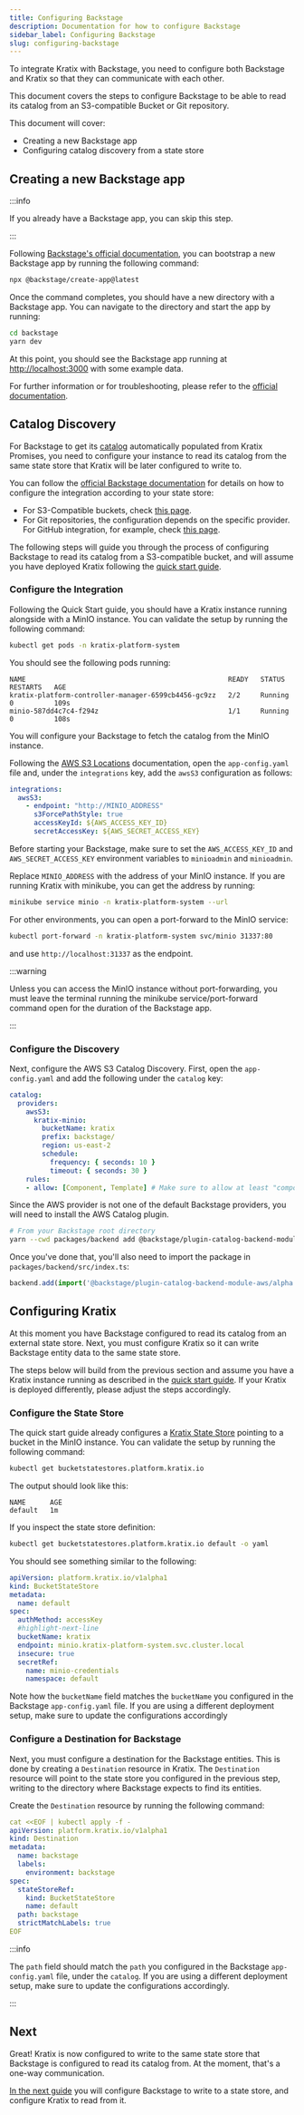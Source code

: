 ```yaml
---
title: Configuring Backstage
description: Documentation for how to configure Backstage
sidebar_label: Configuring Backstage
slug: configuring-backstage
---
```


To integrate Kratix with Backstage, you need to configure both Backstage and Kratix so
that they can communicate with each other.

This document covers the steps to configure Backstage to be able to read its catalog from
an S3-compatible Bucket or Git repository.

This document will cover:

- Creating a new Backstage app
- Configuring catalog discovery from a state store

## Creating a new Backstage app

:::info

If you already have a Backstage app, you can skip this step.

:::

Following [Backstage's official documentation](https://backstage.io/docs/getting-started/), you can bootstrap a new Backstage app by running the following command:

```bash
npx @backstage/create-app@latest
```

Once the command completes, you should have a new directory with a Backstage app. You can navigate to the directory and start the app by running:

```bash
cd backstage
yarn dev
```

At this point, you should see the Backstage app running at [http://localhost:3000](http://localhost:3000) with some example data.

For further information or for troubleshooting, please refer to the [official documentation](https://backstage.io/docs/getting-started/).

## Catalog Discovery

For Backstage to get its [catalog](https://backstage.io/docs/features/software-catalog/) automatically populated from Kratix Promises, you need to configure your instance to read its catalog from the same state store that Kratix will be later configured to write to.

You can follow the [official Backstage documentation](https://backstage.io/docs/integrations/) for details on how to configure the integration according to your state store:

- For S3-Compatible buckets, check [this page](https://backstage.io/docs/integrations/aws-s3/locations).
- For Git repositories, the configuration depends on the specific provider. For GitHub integration, for example, check [this page](https://backstage.io/docs/integrations/github/locations).

The following steps will guide you through the process of configuring Backstage to read its catalog from a S3-compatible bucket, and will assume you have deployed Kratix following the [quick start guide](/main/quick-start).

### Configure the Integration

Following the Quick Start guide, you should have a Kratix instance running alongside with a MinIO instance. You can validate the setup by running the following command:

```bash
kubectl get pods -n kratix-platform-system
```

You should see the following pods running:

```shell-session
NAME                                                  READY   STATUS    RESTARTS   AGE
kratix-platform-controller-manager-6599cb4456-gc9zz   2/2     Running   0          109s
minio-587dd4c7c4-f294z                                1/1     Running   0          108s
```

You will configure your Backstage to fetch the catalog from the MinIO instance.

Following the [AWS S3 Locations](https://backstage.io/docs/integrations/aws-s3/locations) documentation, open the `app-config.yaml` file and, under the `integrations` key, add the `awsS3` configuration as follows:

```yaml
integrations:
  awsS3:
    - endpoint: "http://MINIO_ADDRESS"
      s3ForcePathStyle: true
      accessKeyId: ${AWS_ACCESS_KEY_ID}
      secretAccessKey: ${AWS_SECRET_ACCESS_KEY}
```

Before starting your Backstage, make sure to set the `AWS_ACCESS_KEY_ID` and `AWS_SECRET_ACCESS_KEY` environment variables to `minioadmin` and `minioadmin`.

Replace `MINIO_ADDRESS` with the address of your MinIO instance. If you are running Kratix with minikube, you can get the address by running:

```bash
minikube service minio -n kratix-platform-system --url
```

For other environments, you can open a port-forward to the MinIO service:

```bash
kubectl port-forward -n kratix-platform-system svc/minio 31337:80
```

and use `http://localhost:31337` as the endpoint.

:::warning

Unless you can access the MinIO instance without port-forwarding, you must leave the terminal running the minikube service/port-forward command open for the duration of the Backstage app.

:::

### Configure the Discovery

Next, configure the AWS S3 Catalog Discovery. First, open the `app-config.yaml` and add the following under the `catalog` key:

```yaml
catalog:
  providers:
    awsS3:
      kratix-minio:
        bucketName: kratix
        prefix: backstage/
        region: us-east-2
        schedule:
          frequency: { seconds: 10 }
          timeout: { seconds: 30 }
    rules:
    - allow: [Component, Template] # Make sure to allow at least "component" and "template" entities
```

Since the AWS provider is not one of the default Backstage providers, you will need to install the AWS Catalog plugin.

```bash
# From your Backstage root directory
yarn --cwd packages/backend add @backstage/plugin-catalog-backend-module-aws
```

Once you've done that, you'll also need to import the package in `packages/backend/src/index.ts`:

```typescript
backend.add(import('@backstage/plugin-catalog-backend-module-aws/alpha'));
```

## Configuring Kratix

At this moment you have Backstage configured to read its catalog from an external state store. Next, you must configure Kratix so it can write Backstage entity data to the same state store.

The steps below will build from the previous section and assume you have a Kratix instance running as described in the [quick start guide](/main/quick-start). If your Kratix is deployed differently, please adjust the steps accordingly.

### Configure the State Store

The quick start guide already configures a [Kratix State Store](/main/reference/statestore/intro) pointing to a bucket in the MinIO instance. You can validate the setup by running the following command:

```bash
kubectl get bucketstatestores.platform.kratix.io
```

The output should look like this:

```shell-session
NAME      AGE
default   1m
```

If you inspect the state store definition:

```bash
kubectl get bucketstatestores.platform.kratix.io default -o yaml
```

You should see something similar to the following:

```yaml
apiVersion: platform.kratix.io/v1alpha1
kind: BucketStateStore
metadata:
  name: default
spec:
  authMethod: accessKey
  #highlight-next-line
  bucketName: kratix
  endpoint: minio.kratix-platform-system.svc.cluster.local
  insecure: true
  secretRef:
    name: minio-credentials
    namespace: default
```

Note how the `bucketName` field matches the `bucketName` you configured in the Backstage `app-config.yaml` file. If you are using a different deployment setup, make sure to update the configurations accordingly

### Configure a Destination for Backstage

Next, you must configure a destination for the Backstage entities. This is done by creating a `Destination` resource in Kratix. The `Destination` resource will point to the state store you configured in the previous step, writing to the directory where Backstage expects to find its entities.

Create the `Destination` resource by running the following command:

```yaml
cat <<EOF | kubectl apply -f -
apiVersion: platform.kratix.io/v1alpha1
kind: Destination
metadata:
  name: backstage
  labels:
    environment: backstage
spec:
  stateStoreRef:
    kind: BucketStateStore
    name: default
  path: backstage
  strictMatchLabels: true
EOF
```

:::info

The `path` field should match the `path` you configured in the Backstage `app-config.yaml` file, under the `catalog`. If you are using a different deployment setup, make sure to update the configurations accordingly.

:::

## Next

Great! Kratix is now configured to write to the same state store that Backstage is configured to read its catalog from. At the moment, that's a one-way communication.

[In the next guide](./plugins) you will configure Backstage to write to a state store, and configure Kratix to read from it.

